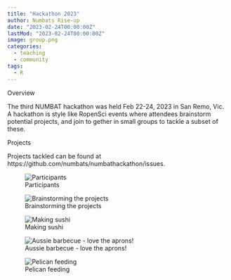 ```yaml
---
title: "Hackathon 2023"
author: Numbats Rise-up
date: "2023-02-24T00:00:00Z"
lastMod: "2023-02-24T00:00:00Z"
image: group.png
categories:
  - teaching
  - community
tags:
  - R
---
```


Overview

The third NUMBAT hackathon was held Feb 22-24, 2023 in San Remo, Vic. A hackathon is style like RopenSci events where attendees brainstorm potential projects, and join to gether in small groups to tackle a subset of these.

Projects

Projects tackled can be found at https://github.com/numbats/numbathackathon/issues.

![Participants](group.jpg) 


![Brainstorming the projects](projects.jpg) 



![Making sushi](sushi.jpg) 



![Aussie barbecue - love the aprons!](bbq.jpg) 


![Pelican feeding](pelicans.jpg) 